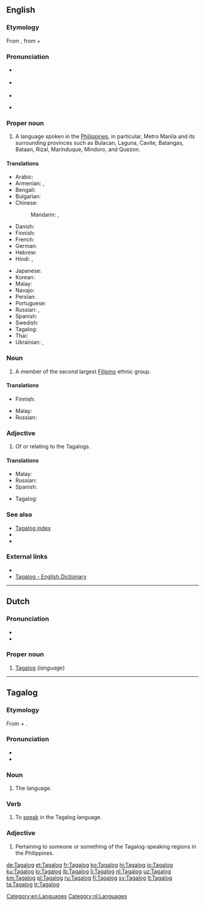 ==English==
{{interwiktionary|code=tl}}
{{wikipedia}}

===Etymology===
From {{etyl|tl|en}} {{term|Tagalog|lang=tl}}, from {{term|taga-||native of|lang=tl}} + {{term|ilog||river|lang=tl}}

===Pronunciation===
* {{a|UK}} {{IPA|/təˈɡɑːlɒɡ/|lang=en}}
* {{a|US}} {{IPA|/tɑˈɡɑːlɑɡ/|/təˈɡɑːlɑɡ/|lang=en}}
* {{enPR|tä.gäˈ.log}}

* {{audio|en-us-Tagalog.ogg|Audio (US)|lang=en}}

===Proper noun===
{{en-proper noun}}

# A language spoken in the [[Philippines]], in particular, Metro Manila and its surrounding provinces such as Bulacan, Laguna, Cavite, Batangas, Bataan, Rizal, Marinduque, Mindoro, and Quezon.

====Translations====
{{trans-top|language}}
* Arabic: {{t|ar|تاغالوغية|f|tr=taghalughíyya}}
* Armenian: {{t|hy|տագալերեն|tr=tagaleren}}, {{t|hy|տագալոգ|tr=tagalog}}
* Bengali: {{t|bn|তাগালোগভাষা|tr=tāgālōga bhāṣā|sc=Beng}}
* Bulgarian: {{t|bg|тагалог|m|tr=tagálog}}
* Chinese:
*: Mandarin: {{t+|cmn|他加祿語|sc=Hani}}, {{t|cmn|他加禄语|tr=Tājiālù-yǔ|sc=Hani}}
* Danish: {{t|da|tagalog}}
* Finnish: {{t+|fi|tagalog}}
* French: {{t+|fr|tagalog|m}}
* German: {{t+|de|Tagalog|n}}
* Hebrew: {{t|he|טאגאלוג}}
* Hindi: {{t|hi|टागालोग भाषा|tr=ṭāgālōg bhāṣā}}, {{t|hi|टागालोग|tr=ṭāgālōg}}
{{trans-mid}}
* Japanese: {{t+|ja|タガログ語|tr=Tagarogu-go}}
* Korean: {{t+|ko|타갈로그어|tr=Tagallogeu-eo|sc=Hang}}
* Malay: {{t|ms|bahasa Tagalog}}
* Navajo: {{t|nv|Kéyah Dańlíinii bikáaʼgi kéédahatʼínígíí bizaad}}
* Persian: {{t|fa|زبان تاگالوگ}}
* Portuguese: {{t+|pt|tagalo|m}}
* Russian: {{t|ru|тагaльский|m|tr=tagál’skij}}, {{t|ru|тагалог|m|tr=tagálog}}
* Spanish: {{t+|es|tagalo|m}}
* Swedish: {{t+|sv|tagalog}}
* Tagalog: {{t+|tl|Tagalog}}
* Thai: {{t|th|ภาษาตากาล็อก|tr=paasăa dtaagaalók}}
* Ukrainian: {{t+|uk|тагальська|f|tr=tahál’s’ka}}, {{t|uk|тагалог|m|tr=taháloh}}
{{trans-bottom}}

===Noun===
{{en-noun|Tagalog|Tagalogs}}

# A member of the second largest [[Filipino]] ethnic group.

====Translations====
{{trans-top|member of the second largest Filipino ethnic group}}
* Finnish: {{t|fi|tagaali}}
{{trans-mid}}
* Malay: {{t|ms|orang Tagalog}}
* Russian: {{t|ru|тагaл|m|tr=tagál}}
{{trans-bottom}}

===Adjective===
{{en-adj|-}}

# Of or relating to the Tagalogs.

====Translations====
{{trans-top|of or relating to the Tagalogs}}
* Malay: {{t|ms|Tagalog}}
* Russian: {{t|ru|тагaльский|tr=tagál’skij}}
* Spanish: {{t+|es|tagalo}}
{{trans-mid}}
* Tagalog: {{t+|tl|Tagalog}}
{{trans-bottom}}

===See also===
* [[Index:Tagalog|Tagalog index]]
* {{langcat|tl}}
* {{langlist}}
<!--*[[Filipino]], [[Pilipino]]
* [[Wiktionary:Filipino index|Filipino index]]-->

===External links===
* {{ISO 639|link=Ethnologue|1code=tl|code=tgl}}
* [http://www.tagalog-dictionary.com Tagalog - English Dictionary]

[[Category:en:Languages]]

----

==Dutch==

===Pronunciation===
* {{IPA|/ˈtaːɡaːlɔk/|lang=nl}}
* {{audio|Nl-Tagalog.ogg|audio|lang=nl}}

===Proper noun===
{{nl-proper noun|n}}

# [[#English|Tagalog]] (''language'')

[[Category:nl:Languages]]

----

==Tagalog==

===Etymology===
From {{term|taga-||native of|lang=tl}} + {{term|ilog||river|lang=tl}}.

===Pronunciation===
* {{IPA|/tɐˈɡaːloɡ/|lang=tl}}
* {{audio|Tl-PH-Tagalog.ogg|Audio|lang=tl}}

===Noun===
{{tl-noun}}

# The {{l|en|Tagalog}} language.

===Verb===
{{head|tl|verb}}

# To [[speak]] in the Tagalog language.

===Adjective===
{{tl-adj}}

# Pertaining to someone or something of the Tagalog-speaking regions in the Philippines.

[[de:Tagalog]]
[[et:Tagalog]]
[[fr:Tagalog]]
[[ko:Tagalog]]
[[hi:Tagalog]]
[[io:Tagalog]]
[[ku:Tagalog]]
[[lo:Tagalog]]
[[lb:Tagalog]]
[[li:Tagalog]]
[[nl:Tagalog]]
[[uz:Tagalog]]
[[km:Tagalog]]
[[pl:Tagalog]]
[[ru:Tagalog]]
[[fi:Tagalog]]
[[sv:Tagalog]]
[[tl:Tagalog]]
[[ta:Tagalog]]
[[tr:Tagalog]]